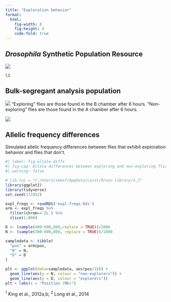 ```yaml
---
title: "Exploration behavior"
format:
  html:
    fig-width: 8
    fig-height: 4
    code-fold: true
---
```


## *Drosophila* Synthetic Population Resource

![](defense_presentation_docs/images/DSPR.jpg){fig-align="center"}

^1,2^

## Bulk-segregant analysis population

![](defense_presentation_docs/images/dspr_basepop.png)
"Exploring" flies are those found in the B chamber after 6 hours. "Non-exploring" flies are those found in the A chamber after 6 hours. 

![](defense_presentation_docs/images/replicatepopbsa.png){fig-align="center"}

## Allelic frequency differences

Simulated allelic frequency differences between flies that exhibit exploration behavior and flies that don't.

```r
#| label: fig-allele-diffs
#| fig-cap: Allele differences between exploring and non-exploring flies. 
#| warning: false

# lib.loc = "C:/Users/zekef/AppData/Local/R/win-library/4.2"
library(ggplot2)
library(tidyverse)
set.seed(172452)

expl_freqs <- readRDS('expl-freqs.Rds')
arm <- expl_freqs %>% 
  filter(chrom=='2L') %>% 
  slice(1:800)

D <- (sample(400:600,800,replace = TRUE))/1000
N <- (sample(300:600,800, replace = TRUE))/1000

sampledata <- tibble(
  "pos" = arm$pos,
  "N" = N,
  "D" = D
)

plt <- ggplot(data=sampledata, aes(pos/16)) + 
  geom_line(aes(y = N, colour = "non-explorers")) +
  geom_line(aes(y = D, colour = "explorers"))
plt + labs(x = "Position (Mb)")

```

::: footer
^1^ King et al., 2012a,b; ^2^ Long et al., 2014
:::
